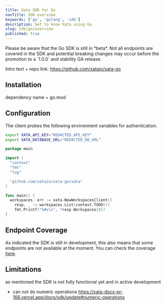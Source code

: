 ```yaml
---
title: Xata SDK for Go
navTitle: SDK overview
keywords: ['go', 'golang', 'sdk']
description: Get to know Xata using Go
slug: sdk/go/overview
published: true
---
```


<Alert status="info">
  Please be aware that the Go SDK is still in *beta*. Not all endpoints are covered in the SDK and potential breaking
  changes may occur before the promotion to a `1.0.0` and stability GA release.
</Alert>

Intro text + repo link: https://github.com/xataio/xata-go

## Installation

dependency name + go.mod

## Configuration

The client probes the following environment variables for authentication.

```bash
export XATA_API_KEY="REDACTED_API_KEY"
export XATA_DATABASE_URL="REDACTED_DB_URL"
```

```go
package main

import (
  "context"
  "fmt"
  "log"

  "github.com/xataio/xata-go/xata"
)

func main() {
  workspaces, err := xata.NewWorkspacesClient()
    resp, _ := workspaces.List(context.TODO())
    fmt.Printf("%#v\n", *resp.Workspaces[0])
}
```

## Endpoint Coverage

As indicated the SDK is still in development, this also means that some endpoints are not available at the moment. You can check the coverage [here](https://github.com/xataio/xata-go/issues/1).

## Limitations

as mentioned the SDK is not fully functional yet and in active development

- can not do numeric operations https://xata-docs-pr-166.vercel.app/docs/sdk/update#numeric-operations
